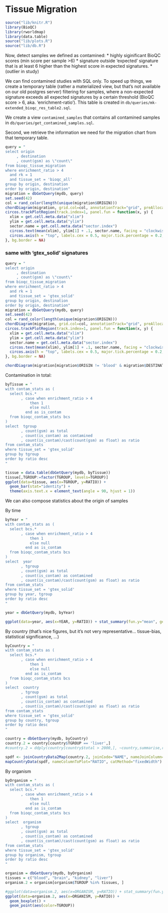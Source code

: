 # Tissue Migration {#tissue-migration}

```r
source("lib/knitr.R")
library(BioQC)
library(rworldmap)
library(data.table)
source("lib/plots.R")
source("lib/db.R")
```


Now, detect samples we defined as contamined:
* highly siginificant BioQC scores (min score per sample >6)
* signature outside 'expected' signature that is at least 6 higher than the highest score in expected signatures. 
* (outlier in study)

We can find contamined studies with SQL only. 
To speed up things, we create a temporary table (rather a materialized view, but that's 
not available on our old postgres server) filtering for samples, where a non-expected
signature exceeds all expected signatures by a certain threshold (BioQC score > 6, aka. 'enrichment-ratio'). This table is created in `db/queries/mk-extended_bioqc_res_table2.sql`. 

We create a view `contamined_samples` that contains all contamined samples in `db/queries/get_contamined_samples.sql`. 

Second, we retrieve the information we need for the migration chart from that temporary table. 
```r
query = "
select origin
     , destination
     , count(gsm) as \"count\"
from bioqc_tissue_migration 
where enrichment_ratio > 4
  and rk = 1
  and tissue_set = 'bioqc_all'
group by origin, destination
order by origin, destination"
migration = dbGetQuery(mydb, query)
set.seed(42)
col = rand_color(length(unique(migration$ORIGIN)))
chordDiagram(migration, grid.col=col, annotationTrack="grid", preAllocateTracks=1)
circos.trackPlotRegion(track.index=1, panel.fun = function(x, y) {
  xlim = get.cell.meta.data("xlim")
  ylim = get.cell.meta.data("ylim")
  sector.name = get.cell.meta.data("sector.index")
  circos.text(mean(xlim), ylim[1] + .1, sector.name, facing = "clockwise", niceFacing = TRUE, adj = c(0, 0.5))
  circos.axis(h = "top", labels.cex = 0.5, major.tick.percentage = 0.2, sector.index = sector.name, track.index = 2)
}, bg.border = NA)
```

### same with 'gtex_solid' signatures
```r
query = "
select origin
     , destination
     , count(gsm) as \"count\"
from bioqc_tissue_migration 
where enrichment_ratio > 4
  and rk = 1
  and tissue_set = 'gtex_solid'
group by origin, destination
order by origin, destination"
migration = dbGetQuery(mydb, query)
set.seed(42)
col = rand_color(length(unique(migration$ORIGIN)))
chordDiagram(migration, grid.col=col, annotationTrack="grid", preAllocateTracks=1)
circos.trackPlotRegion(track.index=1, panel.fun = function(x, y) {
  xlim = get.cell.meta.data("xlim")
  ylim = get.cell.meta.data("ylim")
  sector.name = get.cell.meta.data("sector.index")
  circos.text(mean(xlim), ylim[1] + .1, sector.name, facing = "clockwise", niceFacing = TRUE, adj = c(0, 0.5))
  circos.axis(h = "top", labels.cex = 0.5, major.tick.percentage = 0.2, sector.index = sector.name, track.index = 2)
}, bg.border = NA)
```

```r
chordDiagram(migration[migration$ORIGIN != 'blood' & migration$DESTINATION!='blood',])
```

Contamination in total: 
```r
byTissue = "
with contam_stats as (
  select bcs.*
       , case when enrichment_ratio > 4
           then 1
           else null
         end as is_contam 
  from bioqc_contam_stats bcs
)
select  tgroup
       , count(gsm) as total
       , count(is_contam) as contamined
       , count(is_contam)/cast(count(gsm) as float) as ratio
from contam_stats
where tissue_set = 'gtex_solid'
group by tgroup
order by ratio desc
"

tissue = data.table(dbGetQuery(mydb, byTissue))
tissue[,TGROUP:=factor(TGROUP, levels=TGROUP)]
ggplot(data=tissue, aes(x=TGROUP, y=RATIO)) +
  geom_bar(stat="identity") + 
  theme(axis.text.x = element_text(angle = 90, hjust = 1))
```

We can also compose statistics about the origin of samples

By time
```r
byYear = "
with contam_stats as (
  select bcs.*
       , case when enrichment_ratio > 4
           then 1
           else null
         end as is_contam 
  from bioqc_contam_stats bcs
)
select  year
       , tgroup
       , count(gsm) as total
       , count(is_contam) as contamined
       , count(is_contam)/cast(count(gsm) as float) as ratio
from contam_stats
where tissue_set = 'gtex_solid'
group by year, tgroup
order by ratio desc
"

year = dbGetQuery(mydb, byYear)

ggplot(data=year, aes(x=YEAR, y=RATIO)) + stat_summary(fun.y="mean", geom="bar")
```


By country
(that's nice figures, but it's not very representative... tissue-bias, statistical significance, ...)
```r
byCountry = "
with contam_stats as (
  select bcs.*
       , case when enrichment_ratio > 4
           then 1
           else null
         end as is_contam 
  from bioqc_contam_stats bcs
)
select  country
       , tgroup
       , count(gsm) as total
       , count(is_contam) as contamined
       , count(is_contam)/cast(count(gsm) as float) as ratio
from contam_stats
where tissue_set = 'gtex_solid'
group by country, tgroup
order by ratio desc
"

country = dbGetQuery(mydb, byCountry)
country.2 = country[country$TGROUP == 'liver',]
#country.2 = ddply(country[country$total > 2000,], ~country,summarise,ratio=mean(ratio))

spdf <- joinCountryData2Map(country.2, joinCode="NAME", nameJoinColumn="COUNTRY")
mapCountryData(spdf, nameColumnToPlot="RATIO", catMethod="fixedWidth")

```

By organism
```r
byOrganism = "
with contam_stats as (
  select bcs.*
       , case when enrichment_ratio > 4
           then 1
           else null
         end as is_contam 
  from bioqc_contam_stats bcs
)
select  organism
       , tgroup
       , count(gsm) as total
       , count(is_contam) as contamined
       , count(is_contam)/cast(count(gsm) as float) as ratio
from contam_stats
where tissue_set = 'gtex_solid'
group by organism, tgroup
order by ratio desc
"

organism = dbGetQuery(mydb, byOrganism)
tissues = c("blood", "brain", "kidney", "liver")
organism.2 = organism[organism$TGROUP %in% tissues, ]

#ggplot(data=organism.2, aes(x=ORGANISM, y=RATIO)) + stat_summary(fun.y="mean", geom="bar")
ggplot(data=organism.2, aes(x=ORGANISM, y=RATIO)) + 
  geom_boxplot() +
  geom_point(aes(color=TGROUP))
```


